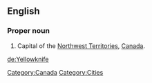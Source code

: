 ==English==
{{wikipedia}}
===Proper noun===
{{en-proper noun|sg=[[yellow|Yellow]][[knife]]}}

# Capital of the [[Northwest Territories]], [[Canada]].

[[Category:Canada]]
[[Category:Cities]]

[[de:Yellowknife]]